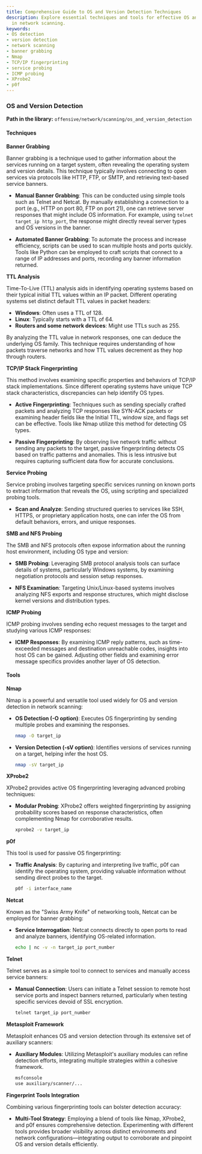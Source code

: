 ```yaml
---
title: Comprehensive Guide to OS and Version Detection Techniques
description: Explore essential techniques and tools for effective OS and version detection
  in network scanning.
keywords:
- OS detection
- version detection
- network scanning
- banner grabbing
- Nmap
- TCP/IP fingerprinting
- service probing
- ICMP probing
- XProbe2
- p0f
---
```


### OS and Version Detection

**Path in the library:** `offensive/network/scanning/os_and_version_detection`

#### Techniques

**Banner Grabbing**

Banner grabbing is a technique used to gather information about the services running on a target system, often revealing the operating system and version details. This technique typically involves connecting to open services via protocols like HTTP, FTP, or SMTP, and retrieving text-based service banners.

- **Manual Banner Grabbing**: This can be conducted using simple tools such as Telnet and Netcat. By manually establishing a connection to a port (e.g., HTTP on port 80, FTP on port 21), one can retrieve server responses that might include OS information. For example, using `telnet target_ip http_port`, the response might directly reveal server types and OS versions in the banner.

- **Automated Banner Grabbing**: To automate the process and increase efficiency, scripts can be used to scan multiple hosts and ports quickly. Tools like Python can be employed to craft scripts that connect to a range of IP addresses and ports, recording any banner information returned.

**TTL Analysis**

Time-To-Live (TTL) analysis aids in identifying operating systems based on their typical initial TTL values within an IP packet. Different operating systems set distinct default TTL values in packet headers:

- **Windows**: Often uses a TTL of 128.
- **Linux**: Typically starts with a TTL of 64.
- **Routers and some network devices**: Might use TTLs such as 255.

By analyzing the TTL value in network responses, one can deduce the underlying OS family. This technique requires understanding of how packets traverse networks and how TTL values decrement as they hop through routers.

**TCP/IP Stack Fingerprinting**

This method involves examining specific properties and behaviors of TCP/IP stack implementations. Since different operating systems have unique TCP stack characteristics, discrepancies can help identify OS types.

- **Active Fingerprinting**: Techniques such as sending specially crafted packets and analyzing TCP responses like SYN-ACK packets or examining header fields like the Initial TTL, window size, and flags set can be effective. Tools like Nmap utilize this method for detecting OS types.

- **Passive Fingerprinting**: By observing live network traffic without sending any packets to the target, passive fingerprinting detects OS based on traffic patterns and anomalies. This is less intrusive but requires capturing sufficient data flow for accurate conclusions.

**Service Probing**

Service probing involves targeting specific services running on known ports to extract information that reveals the OS, using scripting and specialized probing tools.

- **Scan and Analyze**: Sending structured queries to services like SSH, HTTPS, or proprietary application hosts, one can infer the OS from default behaviors, errors, and unique responses.

**SMB and NFS Probing**

The SMB and NFS protocols often expose information about the running host environment, including OS type and version:

- **SMB Probing**: Leveraging SMB protocol analysis tools can surface details of systems, particularly Windows systems, by examining negotiation protocols and session setup responses.

- **NFS Examination**: Targeting Unix/Linux-based systems involves analyzing NFS exports and response structures, which might disclose kernel versions and distribution types.

**ICMP Probing**

ICMP probing involves sending echo request messages to the target and studying various ICMP responses:

- **ICMP Responses**: By examining ICMP reply patterns, such as time-exceeded messages and destination unreachable codes, insights into host OS can be gained. Adjusting other fields and examining error message specifics provides another layer of OS detection.

#### Tools

**Nmap**

Nmap is a powerful and versatile tool used widely for OS and version detection in network scanning:

- **OS Detection (-O option)**: Executes OS fingerprinting by sending multiple probes and examining the responses.

  ```bash
  nmap -O target_ip
  ```

- **Version Detection (-sV option)**: Identifies versions of services running on a target, helping infer the host OS.

  ```bash
  nmap -sV target_ip
  ```

**XProbe2**

XProbe2 provides active OS fingerprinting leveraging advanced probing techniques:

- **Modular Probing**: XProbe2 offers weighted fingerprinting by assigning probability scores based on response characteristics, often complementing Nmap for corroborative results.

  ```bash
  xprobe2 -v target_ip
  ```

**p0f**

This tool is used for passive OS fingerprinting:

- **Traffic Analysis**: By capturing and interpreting live traffic, p0f can identify the operating system, providing valuable information without sending direct probes to the target.

  ```bash
  p0f -i interface_name
  ```

**Netcat**

Known as the "Swiss Army Knife" of networking tools, Netcat can be employed for banner grabbing:

- **Service Interrogation**: Netcat connects directly to open ports to read and analyze banners, identifying OS-related information.

  ```bash
  echo | nc -v -n target_ip port_number
  ```

**Telnet**

Telnet serves as a simple tool to connect to services and manually access service banners:

- **Manual Connection**: Users can initiate a Telnet session to remote host service ports and inspect banners returned, particularly when testing specific services devoid of SSL encryption.

  ```bash
  telnet target_ip port_number
  ```

**Metasploit Framework**

Metasploit enhances OS and version detection through its extensive set of auxiliary scanners:

- **Auxiliary Modules**: Utilizing Metasploit's auxiliary modules can refine detection efforts, integrating multiple strategies within a cohesive framework.

  ```bash
  msfconsole
  use auxiliary/scanner/...
  ```

**Fingerprint Tools Integration**

Combining various fingerprinting tools can bolster detection accuracy:

- **Multi-Tool Strategy**: Employing a blend of tools like Nmap, XProbe2, and p0f ensures comprehensive detection. Experimenting with different tools provides broader visibility across distinct environments and network configurations—integrating output to corroborate and pinpoint OS and version details efficiently.